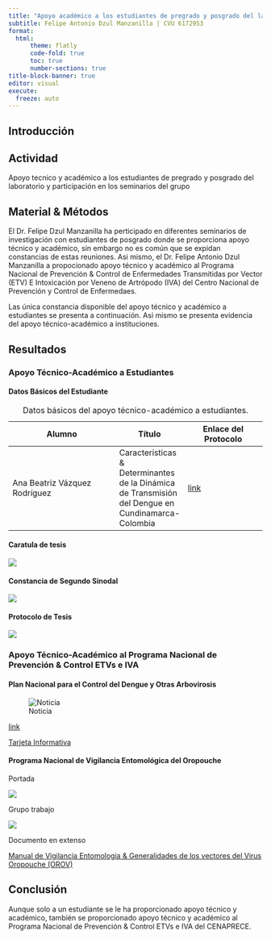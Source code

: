 ```yaml
---
title: "Apoyo académico a los estudiantes de pregrado y posgrado del laboratorio y participación en los seminarios del grupo"
subtitle: Felipe Antonio Dzul Manzanilla | CVU 6172953
format: 
  html:
      theme: flatly
      code-fold: true
      toc: true
      number-sections: true
title-block-banner: true
editor: visual
execute:
  freeze: auto
---
```


## Introducción

## Actividad

Apoyo tecnico y académico a los estudiantes de pregrado y posgrado del laboratorio y participación en los seminarios del grupo


## Material & Métodos

El Dr. Felipe Dzul Manzanilla ha perticipado en diferentes seminarios de investigación con estudiantes de posgrado donde se proporciona apoyo técnico y académico, sin embargo no es común que se expidan constancias de estas reuniones. Asi mismo, el Dr. Felipe Antonio Dzul Manzanilla a propocionado apoyo técnico y académico al Programa Nacional de Prevención & Control de Enfermedades Transmitidas por Vector (ETV) E Intoxicación por Veneno de Artrópodo (IVA) del Centro Nacional de Prevención y Control de Enfermedaes.

Las única constancia disponible del apoyo técnico y académico a estudiantes se presenta a continuación. Asi mismo se presenta evidencia del apoyo técnico-académico a instituciones.


## Resultados

### Apoyo Técnico-Académico a Estudiantes


#### Datos Básicos del Estudiante

| Alumno | Título | Enlace del Protocolo |
|--------|-----|------|
| Ana Beatriz Vázquez Rodríguez | Características & Determinantes de la Dinámica de Transmisión del Dengue en Cundinamarca-Colombia  | [link](https://github.com/fdzul/apoyo_academico_estudiantes/blob/main/protocolo.pdf) | 
: Datos básicos del apoyo técnico-académico a estudiantes.

#### Caratula de tesis
![](caratula_tesis.png)


#### Constancia de Segundo Sinodal

![](constancia_fadm.png)

#### Protocolo de Tesis

![](voto_sinodal.png)


### Apoyo Técnico-Académico al Programa Nacional de Prevención & Control ETVs e IVA


#### Plan Nacional para el Control del Dengue y Otras Arbovirosis


![Noticia](https://scontent-dfw5-2.xx.fbcdn.net/v/t39.30808-6/474948380_1027977516030255_3878255074372831989_n.jpg?_nc_cat=106&ccb=1-7&_nc_sid=833d8c&_nc_ohc=QCqGo1KZ2FcQ7kNvgEaAwiI&_nc_zt=23&_nc_ht=scontent-dfw5-2.xx&_nc_gid=A9MwjtuWfLmIY-lvQ6C51QE&oh=00_AYCCu2DexwvXdy3daTNClek1TlXYk0CV6sN-2y-DjHwMlg&oe=679DB8EC)

[link](https://www.gob.mx/salud/prensa/plan-nacional-para-el-control-del-dengue-y-otras-arbovirosis?fbclid=IwY2xjawIEwvZleHRuA2FlbQIxMAABHaiLBx05QdtU7w0L3YQR3tMVLTbYz2GTBTwpnX4SH-Dtp6Ml-Z8T0UryCg_aem_aIMqZ1bQ9x8nRVeehm4KZg)


[Tarjeta Informativa](https://www.gob.mx/cms/uploads/attachment/file/970015/TARJETA_INFORMATIVA_DENGUE.pdf)


#### Programa Nacional de Vigilancia Entomológica del Oropouche

Portada

![](portada_oropouche.png)

Grupo trabajo

![](grupo_trabajo.png)

Documento en extenso

[Manual de Vigilancia Entomologia & Generalidades de los vectores del Virus Oropouche (OROV)](https://github.com/fdzul/apoyo_academico_estudiantes/blob/main/vigilancia_oropouche.pdf)


## Conclusión

Aunque solo a un estudiante se le ha proporcionado apoyo técnico y académico, también se proporcionado apoyo técnico y académico al Programa Nacional de Prevención & Control ETVs e IVA del CENAPRECE.




